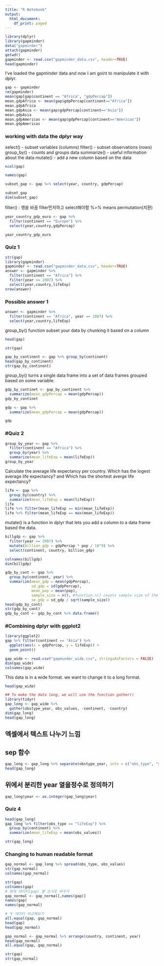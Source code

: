 ```yaml
---
title: "R Notebook"
output:
  html_document:
    df_print: paged
---
```


```r
library(dplyr)
library(gapminder)
data("gapminder")
attach(gapminder)
getwd()
gapminder <- read.csv("gapminder_data.csv", header=TRUE)
head(gapminder)
```

I've loaded the gapminder data and now I am goint to manipulate it with dplyr.

```r
gap <- gapminder
rm(gapminder)
mean(gap[gap$continent == "Africa", "gdpPercap"])
mean.gdpAfrica <- mean(gap$gdpPercap[continent=="Africa"])
mean.gdpAfrica
mean.gdpAsia <- mean(gap$gdpPercap[continent=="Asia"])
mean.gdpAsia
mean.gdpAmericas <- mean(gap$gdpPercap[continent=="Americas"])
mean.gdpAmericas
```
### working with data the dplyr way

select() - subset variables    (columns)
filter() - subset observations   (rows)
group_by() - counts and groups data
summarize() - useful information about the data
mutate() - add a new column based on the data

```r
ncol(gap)

names(gap)

subset_gap <- gap %>% select(year, country, gdpPercap)

subset_gap
dim(subset_gap)
```

filter() : 행을 바꿈
filter먼저하고 select해야함
%>% means permutation(치환)

```r
year_country_gdp_euro <- gap %>%
  filter(continent == "Europe") %>%
  select(year,country,gdpPercap)

year_country_gdp_euro

```

### Quiz 1

```r
str(gap)
library(gapminder)
gapminder <- read.csv("gapminder_data.csv", header=TRUE)
answer <- gapminder %>%
  filter(continent == "Africa") %>%
  filter(year >= 2007) %>%
  select(year,country,lifeExp)
nrow(answer)

```

### Possible answer 1

```r
answer <- gapminder %>%
  filter(continent == "Africa", year == 2007) %>%
  select(year,country,lifeExp)

```

group_by() function subset your data by chunking it based on a column

```r
head(gap)

str(gap)

gap_by_continent <- gap %>% group_by(continent)
head(gap_by_continent)
str(gap_by_continent)

```

group_by() turns a single data frame into a set of data frames grouped based on some variable.
```r
gdp_by_continet <- gap_by_continent %>%
  summarize(mean_gdpPercap = mean(gdpPercap))
gdp_by_continet

gdp <- gap %>%
  summarize(mean_gdpPercap = mean(gdpPercap))

gdp


```

### #Quiz 2

```r
group_by_year <- gap %>% 
  filter(continent == "Africa") %>% 
  group_by(year) %>% 
  summarize(mean_lifeExp = mean(lifeExp))
group_by_year

```

Calculate the average life expectancy per country. Which has the logest average life expectancy? and Which has the shortest averge life expectancy?

```r
life <- gap %>%
  group_by(country) %>%
  summarize(mean_lifeExp = mean(lifeExp))
life
life %>% filter(mean_lifeExp == min(mean_lifeExp))
life %>% filter(mean_lifeExp == max(mean_lifeExp))

```

mutate() is a function in dplyr that lets you add a column to a data frame based the data.

```r
billgdp <- gap %>%
  filter(year == 2007) %>%
  mutate(billion_gdp = gdpPercap * pop / 10^9) %>%
  select(continent, country, billion_gdp)

colnames(billgdp)
dim(billgdp)

```

```r
gdp_by_cont <- gap %>%
  group_by(continent, year) %>%
  summarize(mean_gdp = mean(gdpPercap),
            sd_gdp = sd(gdpPercap),
            mean_pop = mean(pop),
            sample_size = n(), #function n() counts sample size of the var grouped by
            se_gdp = sd_gdp / sqrt(sample_size))
head(gdp_by_cont)
str(gdp_by_cont)
gdp_by_cont <- gdp_by_cont %>% data.frame()
```

### #Combining dplyr with ggplot2
```r
library(ggplot2)
gap %>% filter(continent == "Asia") %>%
  ggplot(aes(x = gdpPercap, y = lifeExp)) +
  geom_point()
```

```r

gap_wide <- read.csv("gapminder_wide.csv", stringsAsFactors = FALSE)
dim(gap_wide)
colnames(gap_wide)

```

This data is in a wide format. we want to change it to a long format.
```r
head(gap_wide)

## To make the data long, we will use the function gather()
library(tidyr)
gap_long <- gap_wide %>%
  gather(obstype_year, obs_values, -continent, -country)
dim(gap_long)
head(gap_long)
```

## 엑셀에서 텍스트 나누기 느낌
## sep 함수
```r
gap_long <- gap_long %>% separate(obstype_year, into = c("obs_type", "year"), sep="_")
head(gap_long)
```

## 위에서 분리한 year 열을정수로 정의하기

```r
gap_long$year <- as.integer(gap_long$year)
```

### Quiz 4

```r
head(gap_long)
gap_long %>% filter(obs_type == "lifeExp") %>%
  group_by(continent) %>%
  summarize(mean_lifeExp = mean(obs_values))

str(gap_long)
```
### Changing to human readable format

```r
gap_normal <- gap_long %>% spread(obs_type, obs_values)
str(gap_normal)
colnames(gap_normal)

str(gap)
colnames(gap)
# 원래 데이터(gap) 열 순서로 바꾸기
gap_normal <- gap_normal[,names(gap)]
names(gap)
names(gap_normal)

# 두 데이터 비교해보기
all.equal(gap, gap_normal)
head(gap)
head(gap_normal)

gap_normal <- gap_normal %>% arrange(country, continent, year)
head(gap_normal)
all.equal(gap, gap_normal)

str(gap)
str(gap_normal)
```



